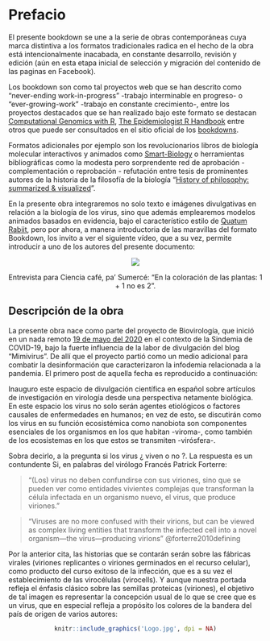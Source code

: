 # Prefacio {-}

El presente bookdown se une a la serie de obras contemporáneas cuya marca distintiva a los formatos tradicionales radica en el hecho de la obra está intencionalmente inacabada, en constante desarrollo, revisión y edición (aún en esta etapa inicial de selección y migración del contenido de las paginas en Facebook). 

Los bookdown son como tal proyectos web que se han descrito como "never-ending work-in-progress" -trabajo interminable en progreso- o "ever-growing-work" -trabajo en constante crecimiento-, entre los proyectos destacados que se han realizado bajo este formato se destacan [Computational Genomics with R](https://compgenomr.github.io/book/), [The Epidemiologist R Handbook](https://epirhandbook.com/en/index.html) entre otros que puede ser consultados en el sitio oficial de los [bookdowns](https://bookdown.org/home/archive/). 

Formatos adicionales por ejemplo son los revolucionarios libros de biología molecular interactivos y animados como [Smart-Biology](https://www.smart-biology.com/) o herramientas bibliográficas como la modesta pero sorprendente red de aprobación - complementación o reprobación - refutación entre tesis de prominentes autores de la historia de la filosofía de la biología
"[History of philosophy: summarized & visualized](https://www.denizcemonduygu.com/philo/)".  

En la presente obra integraremos no solo texto e imágenes divulgativas en relación a la biología de los virus, sino que además emplearemos modelos animados basados en evidencia, bajo el característico estilo de [Quatum Rabiit](https://www.facebook.com/Medicina88), pero por ahora, a manera introductoria de las maravillas del formato Bookdown, los invito a ver el siguiente vídeo, que a su vez, permite introducir a uno de los autores del presente documento: 

<center>
[![](http://img.youtube.com/vi/EmEhFhQpqTQ/0.jpg)](http://www.youtube.com/watch?v=EmEhFhQpqTQ)

Entrevista para Ciencia café, pa' Sumercé: "En la coloración de las plantas: 1 + 1 no es 2".
</center>

## Descripción de la obra {-}

La presente obra nace como parte del proyecto de Biovirología, que inició en un nada remoto [19 de mayo del 2020](https://www.facebook.com/permalink.php?story_fbid=107125457678944&id=107088044349352) en el contexto de la Sindemia de COVID-19, bajo la fuerte influencia de la labor de divulgación del blog "Mimivirus". De allí que el proyecto partió como un medio adicional para combatir la desinformación que caracterizaron la infodemia relacionada a la pandemia. El primero post de aquella fecha es reproducido a continuación: 

Inauguro este espacio de divulgación científica en español sobre artículos de investigación en virología desde una perspectiva netamente biológica. En este espacio los virus no solo serán agentes etiológicos o factores causales de enfermedades en humanos; en vez de esto, se discutirán como los virus en su función ecosistémica como nanobiota son componentes esenciales de los organismos en los que habitan -viroma-, como también de los ecosistemas en los que estos se transmiten -virósfera-. 

Sobra decirlo, a la pregunta si los virus ¿ viven o no ?. La respuesta es un contundente Si, en palabras del virólogo Francés Patrick Forterre: 

> "(Los) virus no deben confundirse con sus viriones, sino que se pueden ver como entidades vivientes complejas que transforman la célula infectada en un organismo nuevo, el virus, que produce viriones."

> "Viruses are no more confused with their virions, but can be viewed as complex living entities that transform the infected cell into a novel organism—the virus—producing virions" @forterre2010defining 

Por la anterior cita, las historias que se contarán serán sobre las fábricas virales (viriones replicantes o viriones germinados en el recurso celular), como producto del curso exitoso de la infección, que es a su vez el establecimiento de las virocélulas (virocells). Y aunque nuestra portada refleja el énfasis clásico sobre las semillas proteicas (viriones), el objetivo de tal imagen es representar la concepción usual de lo que se cree que es un virus, que en especial refleja a propósito los colores de la bandera del país de origen de varios autores:

<center>
```r
knitr::include_graphics('Logo.jpg', dpi = NA)
```
</center>
